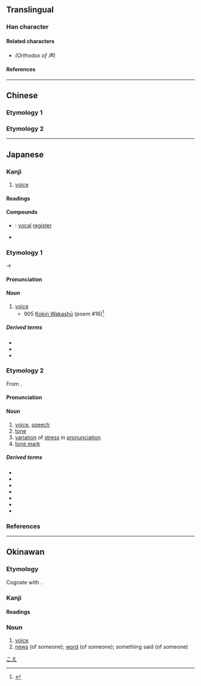 {{also|聲}}
{{character info/new}}
==Translingual==
{{stroke order|strokes=7}}
{{ja-forms|声|声|[[聲]]}}

===Han character===
{{Han char|rn=33|rad=士|as=04|sn=7|four=40207|canj=GAH|ids=⿱士𠃜}}

====Related characters====
* {{l|mul|[[聲]]}} ''(Orthodox {{w|Traditional Chinese|traditional form}} of 声)''

====References====
{{Han ref|kx=0243.040|dkj=05645|dj=0483.060|hdz=10429.010|uh=58F0}}

----

==Chinese==

===Etymology 1===
{{zh-see|聲|sv}}

===Etymology 2===
{{zh-see|磬|v}}

----

==Japanese==
{{ja-kanji forms|声|聲}}

===Kanji===
{{ja-kanji|grade=2|rs=士04|kyu=聲}}

# [[voice]]

====Readings====
{{ja-readings
|goon=しょう<しやう
|kanon=せい
|kun=こえ-<こゑ-, こわ-
|nanori=おと, かた, ちか, な, のぶ, もり
}}

====Compounds====
* {{ja-r|声%区|せい%く}}: [[vocal]] [[register]]
* {{ja-r|乱声|らんじょう}}

===Etymology 1===
{{wikipedia|lang=ja}}
{{ja-kanjitab|こえ|yomi=k}}
{{IPAchar|/kowe/}} → {{IPAchar|/koe/}}

====Pronunciation====
{{ja-pron|yomi=k|こえ|acc=1|acc_ref=DJR,NHK}}

====Noun====
{{ja-noun|kyu=聲|こえ|hhira=こゑ}}

# [[voice]]
#* 905 [[w:Kokin Wakashū|Kokin Wakashū]] (poem #16)<ref>{{cite-book|last=Kojima|first=Noriyuki|coauthors=Arai Eizō|title=Shin Nihon Koten Bungaku Taikei 5: [[w:Kokin Wakashū|Kokin Wakashū]]|publisher=[[w:Iwanami Shoten Publishing|Iwanami Shoten]]|date=1989|origyear=905|lang=ja|isbn=4-00-240005-0}}</ref>
#*: {{ja-usex|野%辺 ちかく 家%居 しせれば うぐひす の なくなる '''こゑ''' は 朝な 朝な きく|の%べ ちかく いへ%ゐ しせれば うぐひす の なくなる '''こゑ''' は あさな あさな きく|rom=nobe chikaku iei shisereba uguisu no naku naru '''koe''' ni wa asa na asa na kiku|Because I make my home near the fields and meadows, each and every morning, I hear the '''song''' of the mountain thrush trilling spring.<ref>{{cite-book|1996|Laurel Rasplica Rodd, Mary Catherine Henkenius|Kokinshū - A Collection of Poems Ancient and Modern|page=29}}</ref>
}}

=====Derived terms=====
* {{ja-r|呻き声|うめきごえ|[[groan]], [[moan]]}}
* {{ja-r|声を殺す|こえ を ころす}}
* {{ja-r|声を出す|こえ を だす}}

===Etymology 2===
{{ja-kanjitab|しょう|yomi=o}}
From {{bor|ja|sort=しょう|ltc|-}} {{ltc-l|聲}}.

====Pronunciation====
{{ja-pron|yomi=goon|しょう}}

====Noun====
{{ja-noun|kyu=聲|しょう|hhira=しやう}}

# [[voice]], [[speech]]
# [[tone]]
# [[variation]] of [[stress]] in [[pronunciation]]
# [[tone mark]]

=====Derived terms=====
* {{ja-r|去%声|きょ%しょう}}
* {{ja-r|四%声|し%しょう}}
* {{ja-r|声%点|しょう%てん}}
* {{ja-r|上%声|じょう%しょう}}
* {{ja-r|入%声|にっ%しょう}}
* {{ja-r|平%声|ひょう%しょう}}
* {{ja-r|連%声|れん%じょう}}

===References===
<references/>

[[Category:Japanese basic words|こえ]]
{{c|ja|Sound|sort=こえ}}

----

==Okinawan==

===Etymology===
Cognate with {{cog|ja|声|tr=koe}}.

===Kanji===
{{ryu-kanji}}

====Readings====
{{ryu-readings
|kun=くぃー-
}}

===Noun===
{{ryu-noun|くぃー}}

# [[voice]]
# [[news]] (of someone); [[word]] (of someone); something said (of someone)
#: {{ux|ryu|{{furigana|声%聞ちゅん|くぃー%ちちゅん|sort=くぃい}}|t=To hear (about somebody), to hear word (of someone), to catch wind (of someone)"|tr=kwī chichichun}}

{{c|ryu|Sound|sort=くぃい}}